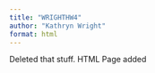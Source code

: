 ```yaml
---
title: "WRIGHTHW4"
author: "Kathryn Wright"
format: html
---
```


Deleted that stuff.
HTML Page added
